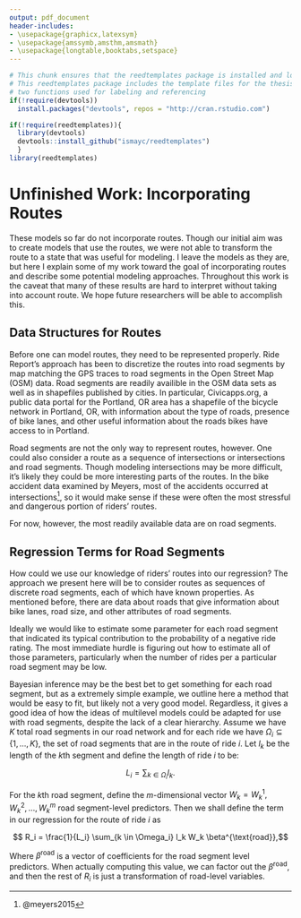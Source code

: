 ```yaml
---
output: pdf_document
header-includes:
- \usepackage{graphicx,latexsym}
- \usepackage{amssymb,amsthm,amsmath}
- \usepackage{longtable,booktabs,setspace}
---
```


<!--
You can delete the header-includes (lines 3-6 above) if you like and also the chunk below since it is loaded in the skeleton.Rmd file.  They are included so that chap3.Rmd will compile by itself when you hit Knit PDF.
-->

```r
# This chunk ensures that the reedtemplates package is installed and loaded
# This reedtemplates package includes the template files for the thesis and also
# two functions used for labeling and referencing
if(!require(devtools))
  install.packages("devtools", repos = "http://cran.rstudio.com")

if(!require(reedtemplates)){
  library(devtools)
  devtools::install_github("ismayc/reedtemplates")
  }
library(reedtemplates)
```


# Unfinished Work: Incorporating Routes {#routes}

These models so far do not incorporate routes. Though our initial aim was to 
create models that use the routes, we were not able to transform the route
to a state that was useful for modeling. 
I leave the models as they are, but here I explain some of my work toward the
goal of incorporating routes and describe some potential modeling approaches.
Throughout this work is the caveat that many of these results are hard to 
interpret without taking into account route. We hope future researchers will be 
able to accomplish this.

## Data Structures for Routes
Before one can model routes, they need to be represented properly. Ride Report's
approach has been to discretize the routes into road segments by map matching
the GPS traces to road segments in the Open Street Map (OSM) data. Road segments
are readily availible in the OSM data sets as well as in shapefiles published by
cities. In particular, Civicapps.org, a public data portal for the Portland, OR
area has a shapefile of the bicycle network in Portland, OR, with information
about the type of roads, presence of bike lanes, and other useful information
about the roads bikes have access to in Portland.

Road segments are not the only way to represent routes, however. One could also
consider a route as a sequence of intersections or intersections and road segments. 
Though modeling intersections may be more difficult, it's likely they could be
more interesting parts of the routes. In the bike accident data examined by
Meyers, most of the accidents occurred at intersections^[@meyers2015], so it would
make sense if these were often the most stressful and dangerous portion of riders'
routes.

For now, however, the most readily available data are on road segments. 

## Regression Terms for Road Segments

How could we use our knowledge of riders' routes into our regression? 
The approach we present here will be to consider routes as sequences of
discrete road segments, each of which have known properties. As mentioned before,
there are data about roads that give information about bike lanes, road size, and
other attributes of road segments.

Ideally we would like to estimate some parameter for each road segment that
indicated its typical contribution to the probability of a negative ride rating.
The most immediate hurdle is figuring out how to estimate all of those parameters,
particularly when the number of rides per a particular road segment may be
low.

Bayesian inference may be the best bet to get something for each road segment,
but as a extremely simple example, we outline here a method that would be easy
to fit, but likely not a very good model. Regardless, it gives a good idea of
how the ideas of multilevel models could be adapted for use with road segments,
despite the lack of a clear hierarchy.
Assume we have $K$ total road segments in our road network and for each ride we
have $\Omega_i \subseteq \{1, \ldots, K\}$, the set of road segments that are in
the route of ride $i$. Let $l_k$ be the length of the $k$th segment and define
the length of ride $i$ to be:

$$ L_i = \sum_{k \in \Omega_i} l_k.$$

For the $k$th road segment, define the $m$-dimensional vector
$W_k = W_k^1, W_k^2, \ldots, W_k^m$ road segment-level predictors.
Then we shall define the term in our regression for the route of ride $i$ as

$$ R_i = \frac{1}{L_i} \sum_{k \in \Omega_i} l_k W_k \beta^{\text{road}},$$

Where $\beta^{\text{road}}$ is a vector of coefficients for the road segment
level predictors. When actually computing this value, we can 
factor out the $\beta^{\text{road}}$, and then the rest of $R_i$ is just a
transformation of road-level variables.
